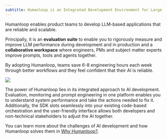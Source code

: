 ```yaml
---
subtitle: Humanloop is an Integrated Development Environment for Large Language Models
---
```


Humanloop enables product teams to develop LLM-based applications that are reliable and scalable.

Principally, it is an **evaluation suite** to enable you to rigorously measure and improve LLM performance during development and in production and a **collaborative workspace** where engineers, PMs and subject matter experts improve prompts, tools and agents together.

By adopting Humanloop, teams save 6-8 engineering hours each week through better workflows and they feel confident that their AI is reliable.

<Frame caption="Humanloop's IDE for LLMs helps teams prompt engineer and evaluate LLM applications.">
  <img src="../../assets/images/5f4671a-Welcome_image.png" />
</Frame>

<br />

The power of Humanloop lies in its integrated approach to AI development. Evaluation, monitoring and prompt engineering in one platform enables you to understand system performance and take the actions needed to fix it. Additionally, the SDK slots seamlessly into your existing code-based orchestration and the user-friendly interface allows both developers and non-technical stakeholders to adjust the AI together.

You can learn more about the challenges of AI development and how Humanloop solves them in [Why Humanloop?](/docs/getting-started/why-humanloop).

